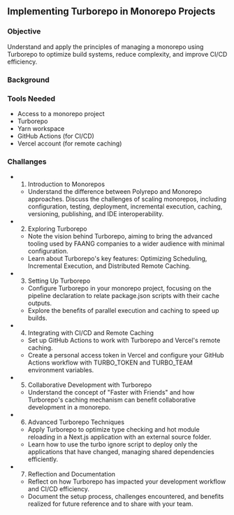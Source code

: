 ## Implementing Turborepo in Monorepo Projects

### Objective

Understand and apply the principles of managing a monorepo using Turborepo to optimize build systems, reduce complexity, and improve CI/CD efficiency.

### Background

### Tools Needed

- Access to a monorepo project
- Turborepo
- Yarn workspace
- GitHub Actions (for CI/CD)
- Vercel account (for remote caching)

### Challanges

- 1. Introduction to Monorepos

  - Understand the difference between Polyrepo and Monorepo approaches.
    Discuss the challenges of scaling monorepos, including configuration, testing, deployment, incremental execution, caching, versioning, publishing, and IDE interoperability.

- 2. Exploring Turborepo

  - Note the vision behind Turborepo, aiming to bring the advanced tooling used by FAANG companies to a wider audience with minimal configuration.
  - Learn about Turborepo's key features: Optimizing Scheduling, Incremental Execution, and Distributed Remote Caching.

- 3. Setting Up Turborepo

  - Configure Turborepo in your monorepo project, focusing on the pipeline declaration to relate package.json scripts with their cache outputs.
  - Explore the benefits of parallel execution and caching to speed up builds.

- 4. Integrating with CI/CD and Remote Caching

  - Set up GitHub Actions to work with Turborepo and Vercel's remote caching.
  - Create a personal access token in Vercel and configure your GitHub Actions workflow with TURBO_TOKEN and TURBO_TEAM environment variables.

- 5. Collaborative Development with Turborepo

  - Understand the concept of "Faster with Friends" and how Turborepo's caching mechanism can benefit collaborative development in a monorepo.

- 6. Advanced Turborepo Techniques

  - Apply Turborepo to optimize type checking and hot module reloading in a Next.js application with an external source folder.
  - Learn how to use the turbo ignore script to deploy only the applications that have changed, managing shared dependencies efficiently.

- 7. Reflection and Documentation

  - Reflect on how Turborepo has impacted your development workflow and CI/CD efficiency.
  - Document the setup process, challenges encountered, and benefits realized for future reference and to share with your team.
